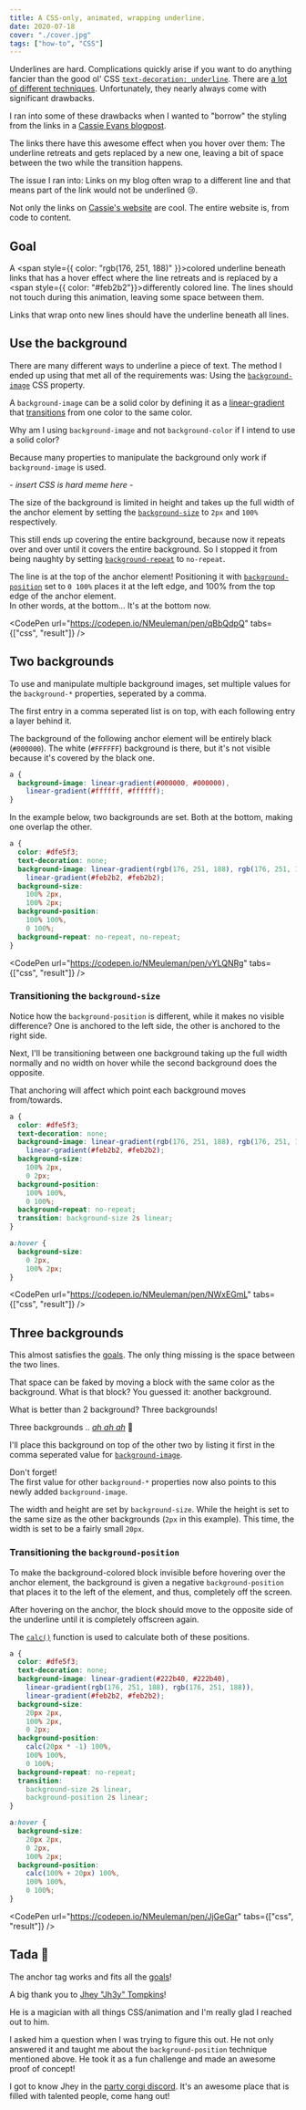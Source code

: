 ```yaml
---
title: A CSS-only, animated, wrapping underline.
date: 2020-07-18
cover: "./cover.jpg"
tags: ["how-to", "CSS"]
---
```


Underlines are hard.
Complications quickly arise if you want to do anything fancier than the good ol' CSS [`text-decoration: underline`](https://developer.mozilla.org/en-US/docs/Web/CSS/text-decoration).
There are [a lot of different techniques](https://css-tricks.com/styling-underlines-web/). Unfortunately, they nearly always come with significant drawbacks.

I ran into some of these drawbacks when I wanted to "borrow" the styling from the links in a [Cassie Evans blogpost](https://www.cassie.codes/posts/creating-my-logo-animation/).

The links there have this awesome effect when you hover over them: The underline retreats and gets replaced by a new one, leaving a bit of space between the two while the transition happens.

The issue I ran into: Links on my blog often wrap to a different line and that means part of the link would not be underlined 😢.

<Aside variant="info">

Not only the links on [Cassie's website](https://www.cassie.codes/) are cool. The entire website is, from code to content.

</Aside>

## Goal

A <span style={{ color: "rgb(176, 251, 188)" }}>colored</span> underline beneath links that has a hover effect where the line retreats and is replaced by a <span style={{ color: "#feb2b2"}}>differently colored</span> line.
The lines should not touch during this animation, leaving some space between them.

Links that wrap onto new lines should have the underline beneath all lines.

## Use the background

There are many different ways to underline a piece of text.
The method I ended up using that met all of the requirements was: Using the [`background-image`](https://developer.mozilla.org/en-US/docs/Web/CSS/background-image) CSS property.

A `background-image` can be a solid color by defining it as a [linear-gradient](https://developer.mozilla.org/en-US/docs/Web/CSS/linear-gradient) that [transitions](https://developer.mozilla.org/en-US/docs/Web/CSS/transition) from one color to the same color.

<Aside variant="info">

Why am I using `background-image` and not `background-color` if I intend to use a solid color?

Because many properties to manipulate the background only work if `background-image` is used.

\- _insert CSS is hard meme here_ -

</Aside>

The size of the background is limited in height and takes up the full width of the anchor element by setting the [`background-size`](https://developer.mozilla.org/en-US/docs/Web/CSS/background-size) to `2px` and `100%` respectively.

This still ends up covering the entire background, because now it repeats over and over until it covers the entire background. So I stopped it from being naughty by setting [`background-repeat`](https://developer.mozilla.org/de/docs/Web/CSS/background-repeat) to `no-repeat`.

The line is at the top of the anchor element! Positioning it with [`background-position`](https://developer.mozilla.org/en-US/docs/Web/CSS/background-position) set to `0 100%` places it at the left edge, and 100% from the top edge of the anchor element.  
In other words, at the bottom... It's at the bottom now.

<CodePen
  url="https://codepen.io/NMeuleman/pen/qBbQdpQ"
  tabs={["css", "result"]}
/>

## Two backgrounds

To use and manipulate multiple background images, set multiple values for the `background-*` properties, seperated by a comma.

The first entry in a comma seperated list is on top, with each following entry a layer behind it.

The background of the following anchor element will be entirely black (`#000000`). The white (`#FFFFFF`) background is there, but it's not visible because it's covered by the black one.

```css
a {
  background-image: linear-gradient(#000000, #000000),
    linear-gradient(#ffffff, #ffffff);
}
```

In the example below, two backgrounds are set. Both at the bottom, making one overlap the other.

```css hl=4-7
a {
  color: #dfe5f3;
  text-decoration: none;
  background-image: linear-gradient(rgb(176, 251, 188), rgb(176, 251, 188)),
    linear-gradient(#feb2b2, #feb2b2);
  background-size:
    100% 2px,
    100% 2px;
  background-position:
    100% 100%,
    0 100%;
  background-repeat: no-repeat, no-repeat;
}
```

<CodePen
  url="https://codepen.io/NMeuleman/pen/vYLQNRg"
  tabs={["css", "result"]}
/>

### Transitioning the `background-size`

Notice how the `background-position` is different, while it makes no visible difference?
One is anchored to the left side, the other is anchored to the right side.

Next, I'll be transitioning between one background taking up the full width normally and no width on hover while the second background does the opposite.

That anchoring will affect which point each background moves from/towards.

```css hl=6,7,9,12-15
a {
  color: #dfe5f3;
  text-decoration: none;
  background-image: linear-gradient(rgb(176, 251, 188), rgb(176, 251, 188)),
    linear-gradient(#feb2b2, #feb2b2);
  background-size:
    100% 2px,
    0 2px;
  background-position:
    100% 100%,
    0 100%;
  background-repeat: no-repeat;
  transition: background-size 2s linear;
}

a:hover {
  background-size:
    0 2px,
    100% 2px;
}
```

<CodePen
  url="https://codepen.io/NMeuleman/pen/NWxEGmL"
  tabs={["css", "result"]}
/>

## Three backgrounds

This almost satisfies the [goals](#goal). The only thing missing is the space between the two lines.

That space can be faked by moving a block with the same color as the background.
What is that block? You guessed it: another background.

What is better than 2 background? Three backgrounds!

Three backgrounds .. [_ah ah ah_](https://youtu.be/2AoxCkySv34) 🦇

I'll place this background on top of the other two by listing it first in the comma seperated value for [`background-image`](https://developer.mozilla.org/en-US/docs/Web/CSS/background-image).

<Aside variant="danger">

Don't forget!  
The first value for other `background-*` properties now also points to this newly added `background-image`.

</Aside>

The width and height are set by `background-size`. While the height is set to the same size as the other backgrounds (`2px` in this example). This time, the width is set to be a fairly small `20px`.

### Transitioning the `background-position`

To make the background-colored block invisible before hovering over the anchor element, the background is given a negative `background-position` that places it to the left of the element, and thus, completely off the screen.

After hovering on the anchor, the block should move to the opposite side of the underline until it is completely offscreen again.

The [`calc()`](https://developer.mozilla.org/en-US/docs/Web/CSS/calc) function is used to calculate both of these positions.

```css hl=4,8,9,11,15,16
a {
  color: #dfe5f3;
  text-decoration: none;
  background-image: linear-gradient(#222b40, #222b40),
    linear-gradient(rgb(176, 251, 188), rgb(176, 251, 188)),
    linear-gradient(#feb2b2, #feb2b2);
  background-size:
    20px 2px,
    100% 2px,
    0 2px;
  background-position:
    calc(20px * -1) 100%,
    100% 100%,
    0 100%;
  background-repeat: no-repeat;
  transition:
    background-size 2s linear,
    background-position 2s linear;
}

a:hover {
  background-size:
    20px 2px,
    0 2px,
    100% 2px;
  background-position:
    calc(100% + 20px) 100%,
    100% 100%,
    0 100%;
}
```

<CodePen
  url="https://codepen.io/NMeuleman/pen/JjGeGar"
  tabs={["css", "result"]}
/>

## Tada 🎉

<Aside variant="success">

The anchor tag works and fits all the [goals](#goal)!

</Aside>

A big thank you to [Jhey "Jh3y" Tompkins](https://twitter.com/jh3yy)!

He is a magician with all things CSS/animation and I'm really glad I reached out to him.

I asked him a question when I was trying to figure this out. He not only answered it and taught me about the `background-position` technique mentioned above.
He took it as a fun challenge and made an awesome proof of concept!

<Tweet tweetLink="jh3yy/status/1283155273113382914" theme="dark" />

<Aside variant="info">

I got to know Jhey in the [party corgi discord](https://discord.gg/partycorgi).
It's an awesome place that is filled with talented people, come hang out!

</Aside>
